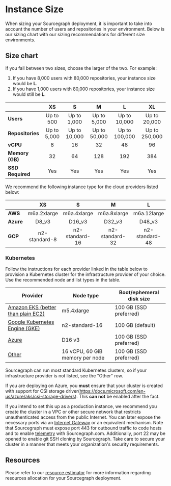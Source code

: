 # Instance Size

When sizing your Sourcegraph deployment, it is important to take into account the number of users and repositories in your environment. Below is our sizing chart with our sizing recommendations for different size environments.

## Size chart

If you fall between two sizes, choose the larger of the two. For example:

1. If you have 8,000 users with 80,000 repositories, your instance size would be **L**.
2. If you have 1,000 users with 80,000 repositories, your instance size would still be **L**.

|                  |    **XS**     |     **S**      |     **M**      |     **L**      |     **XL**     |
|:-----------------|:-------------:|:--------------:|:--------------:|:--------------:|:--------------:|
| **Users**        |   Up to 500   |  Up to 1,000   |  Up to 5,000   |  Up to 10,000  |  Up to 20,000  |
| **Repositories** |  Up to 5,000  |  Up to 10,000  |  Up to 50,000  | Up to 100,000  | Up to 250,000  |
| **vCPU**         |       8       |       16       |       32       |       48       |       96       |
| **Memory (GB)**  |      32       |       64       |      128       |      192       |      384       |
| **SSD Required** |      Yes      |      Yes       |      Yes       |      Yes       |      Yes       |

We recommend the following instance type for the cloud providers listed below:

|           |    **XS**     |     **S**      |     **M**      |     **L**      |     **XL**     |
|:----------|:-------------:|:--------------:|:--------------:|:--------------:|:--------------:|
| **AWS**   |  m6a.2xlarge  |  m6a.4xlarge   |  m6a.8xlarge   |  m6a.12large   |  m6a.24xlarge  |
| **Azure** |     D8_v3     |     D16_v3     |     D32_v3     |     D48_v3     |     D64_v3     |
| **GCP**   | n2-standard-8 | n2-standard-16 | n2-standard-32 | n2-standard-48 | n2-standard-96 |


### Kubernetes

Follow the instructions for each provider linked in the table below to provision a Kubernetes cluster for the
infrastructure provider of your choice. Use the recommended node and list types in the
table.

| **Provider**                                                                                 | **Node type**                   | **Boot/ephemeral disk size** |
|----------------------------------------------------------------------------------------------|---------------------------------|------------------------------|
| [Amazon EKS (better than plain EC2)](/admin/deploy/kubernetes/eks)                           | m5.4xlarge                      | 100 GB (SSD preferred)       |
| [Google Kubernetes Engine (GKE)](https://cloud.google.com/kubernetes-engine/docs/quickstart) | n2-standard-16                  | 100 GB (default)             |
| [Azure](/admin/deploy/kubernetes/azure)                                                      | D16 v3                          | 100 GB (SSD preferred)       |
| [Other](https://kubernetes.io/docs/setup/production-environment/turnkey-solutions/)          | 16 vCPU, 60 GiB memory per node | 100 GB (SSD preferred)       |


<Callout type="note">Sourcegraph can run most standard Kubernetes clusters, so if your infrastructure provider is not listed, see the "Other" row.</Callout>

<Callout type="warning">If you are deploying on Azure, you **must** ensure that your cluster is created with support for CSI storage driver(https://docs.microsoft.com/en-us/azure/aks/csi-storage-drivers). This **can not** be enabled after the fact.</Callout>

<Callout type="warning">If you intend to set this up as a production instance, we recommend you create the cluster in a VPC or other secure network that restricts unauthenticated access from the public Internet. You can later expose the necessary ports via an [Internet Gateway](https://docs.aws.amazon.com/AmazonVPC/latest/UserGuide/VPC_Internet_Gateway.html) or an equivalent mechanism. Note that Sourcegraph must expose port 443 for outbound traffic to code hosts and to enable [telemetry](/admin/pings) with Sourcegraph.com. Additionally, port 22 may be opened to enable git SSH cloning by Sourcegraph. Take care to secure your cluster in a manner that meets your organization's security requirements.</Callout>

## Resources

Please refer to our [resource estimator](/admin/deploy/resource_estimator) for more information regarding resources allocation for your Sourcegraph deployment.
